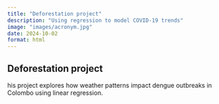 ```yaml
---
title: "Deforestation project"
description: "Using regression to model COVID-19 trends"
image: "images/acronym.jpg"
date: 2024-10-02
format: html
---
```


## Deforestation project

his project explores how weather patterns impact dengue outbreaks in Colombo using linear regression.
